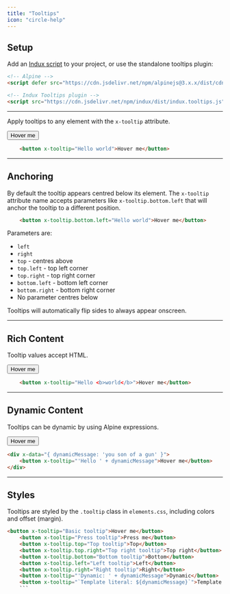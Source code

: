 ```yaml
---
title: "Tooltips"
icon: "circle-help"
---
```


## Setup

Add an [Indux script](/getting-started/setup) to your project, or use the standalone tooltips plugin:

```html
<!-- Alpine -->
<script defer src="https://cdn.jsdelivr.net/npm/alpinejs@3.x.x/dist/cdn.min.js"></script>

<!-- Indux Tooltips plugin -->
<script src="https://cdn.jsdelivr.net/npm/indux/dist/indux.tooltips.js"></script>
```

---

Apply tooltips to any element with the `x-tooltip` attribute.

<Frame>
    <button x-tooltip="Hello world">Hover me</button>
</Frame>

```html
    <button x-tooltip="Hello world">Hover me</button>
```

---

## Anchoring
By default the tooltip appears centred below its element. The `x-tooltip` attribute name accepts parameters like `x-tooltip.bottom.left` that will anchor the tooltip to a different position.

```html
    <button x-tooltip.bottom.left="Hello world">Hover me</button>
```

Parameters are:
- `left`
- `right`
- `top` - centres above
- `top.left` - top left corner
- `top.right` - top right corner
- `bottom.left` - bottom left corner
- `bottom.right` - bottom right corner
- No parameter centres below

<Note>Tooltips will automatically flip sides to always appear onscreen.</Note>

---

## Rich Content
Tooltip values accept HTML.

<Frame>
    <button x-tooltip="Hello <b>world</b>">Hover me</button>
</Frame>

```html
    <button x-tooltip="Hello <b>world</b>">Hover me</button>
```

---

## Dynamic Content
Tooltips can be dynamic by using Alpine expressions.

<Frame>
    <div x-data="{ dynamicMessage: 'you son of a gun' }">
        <button x-tooltip="'Hello ' + dynamicMessage">Hover me</button>
    </div>
</Frame>

```html
<div x-data="{ dynamicMessage: 'you son of a gun' }">
    <button x-tooltip="'Hello ' + dynamicMessage">Hover me</button>
</div>
```

---

## Styles
Tooltips are styled by the `.tooltip` class in `elements.css`, including colors and offset (margin).


```html
<button x-tooltip="Basic tooltip">Hover me</button>
    <button x-tooltip="Press tooltip">Press me</button>
    <button x-tooltip.top="Top tooltip">Top</button>
    <button x-tooltip.top.right="Top right tooltip">Top right</button>
    <button x-tooltip.bottom="Bottom tooltip">Bottom</button>
    <button x-tooltip.left="Left tooltip">Left</button>
    <button x-tooltip.right="Right tooltip">Right</button>
    <button x-tooltip="'Dynamic: ' + dynamicMessage">Dynamic</button>
    <button x-tooltip="`Template literal: ${dynamicMessage}`">Template literal</button>
    ```